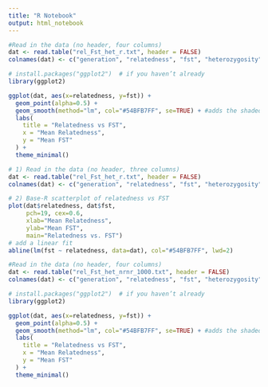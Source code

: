 ```yaml
---
title: "R Notebook"
output: html_notebook
---
```




```r

#Read in the data (no header, four columns)
dat <- read.table("rel_Fst_het_r.txt", header = FALSE)
colnames(dat) <- c("generation", "relatedness", "fst", "heterozygosity")

# install.packages("ggplot2")  # if you haven’t already
library(ggplot2)

ggplot(dat, aes(x=relatedness, y=fst)) +
  geom_point(alpha=0.5) +
  geom_smooth(method="lm", col="#54BFB7FF", se=TRUE) + #adds the shaded band representing the confidence interval (by default 95%) around the smoothing line
  labs(
    title = "Relatedness vs FST",
    x = "Mean Relatedness",
    y = "Mean FST"
  ) +
  theme_minimal()


```


```r
# 1) Read in the data (no header, three columns)
dat <- read.table("rel_Fst_het_r.txt", header = FALSE)
colnames(dat) <- c("generation", "relatedness", "fst", "heterozygosity")

# 2) Base‐R scatterplot of relatedness vs FST
plot(dat$relatedness, dat$fst,
     pch=19, cex=0.6,
     xlab="Mean Relatedness",
     ylab="Mean FST",
     main="Relatedness vs. FST")
# add a linear fit
abline(lm(fst ~ relatedness, data=dat), col="#54BFB7FF", lwd=2)
```




```r
#Read in the data (no header, four columns)
dat <- read.table("rel_Fst_het_nrnr_1000.txt", header = FALSE)
colnames(dat) <- c("generation", "relatedness", "fst", "heterozygosity")

# install.packages("ggplot2")  # if you haven’t already
library(ggplot2)

ggplot(dat, aes(x=relatedness, y=fst)) +
  geom_point(alpha=0.5) +
  geom_smooth(method="lm", col="#54BFB7FF", se=TRUE) + #adds the shaded band representing the confidence interval (by default 95%) around the smoothing line
  labs(
    title = "Relatedness vs FST",
    x = "Mean Relatedness",
    y = "Mean FST"
  ) +
  theme_minimal()


```


